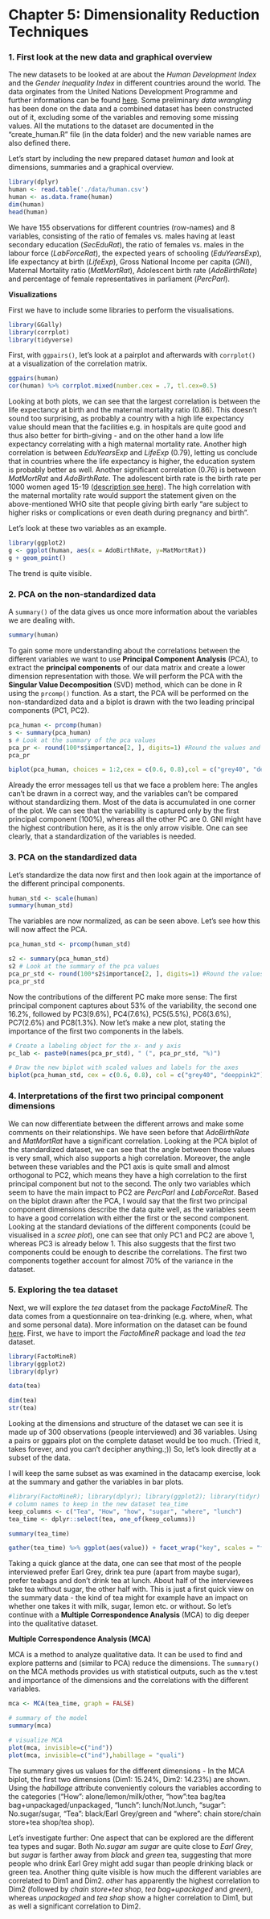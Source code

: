 # Chapter 5: Dimensionality Reduction Techniques

### 1. First look at the new data and graphical overview

The new datasets to be looked at are about the  *Human Development Index* and the *Gender Inequality Index* in different countries around the world. The data orginates from the United Nations Development Programme and further informations can be found [here](http://hdr.undp.org/en/content/human-development-index-hdi). Some preliminary *data wrangling* has been done on the data and a combined dataset has been constructed out of it, excluding some of the variables and removing some missing values. All the mutations to the dataset are documented in the "create_human.R" file (in the data folder) and the new variable names are also defined there.

Let's start by including the new prepared dataset *human* and look at dimensions, summaries and a graphical overview.

```r
library(dplyr)
human <- read.table('./data/human.csv')
human <- as.data.frame(human)
dim(human)
head(human)
```

We have 155 observations for different countries (row-names) and 8 variables, consisting of the ratio of females vs. males having at least secondary education (*SecEduRat*), the ratio of females vs. males in the labour force (*LabForceRat*), the expected years of schooling (*EduYearsExp*), life expectancy at birth (*LifeExp*), Gross National Income per capita (*GNI*), Maternal Mortality ratio (*MatMortRat*), Adolescent birth rate (*AdoBirthRate*) and percentage of female representatives in parliament (*PercParl*).

**Visualizations**

First we have to include some libraries to perform the visualisations.
```r
library(GGally)
library(corrplot)
library(tidyverse)

```

First, with ```ggpairs()```, let's look at a pairplot and afterwards with ```corrplot()``` at a visualization of the correlation matrix.
```r
ggpairs(human)
cor(human) %>% corrplot.mixed(number.cex = .7, tl.cex=0.5)
```

Looking at both plots, we can see that the largest correlation is between the life expectancy at birth and the maternal mortality ratio (0.86). This doesn't sound too surprising, as probably a country with a high life expectancy value should mean that the facilities e.g. in hospitals are quite good and thus also better for birth-giving - and on the other hand a low life expectancy correlating with a high maternal mortality rate. Another high correlation is between *EduYearsExp* and *LifeExp* (0.79), letting us conclude that in countries where the life expectancy is higher, the education system is probably better as well. Another significant correlation (0.76) is between *MatMortRat* and *AdoBirthRate*. The adolescent birth rate is the birth rate per 1000 women aged 15-19 ([description see here](https://www.who.int/data/gho/indicator-metadata-registry/imr-details/3073#:~:text=Definition%3A,for%20women%20aged%2015%2D19.)). The high correlation with the maternal mortality rate would support the statement given on the above-mentioned WHO site that people giving birth early "are subject to higher risks or complications or even death during pregnancy and birth". 

Let's look at these two variables as an example.

```r
library(ggplot2)
g <- ggplot(human, aes(x = AdoBirthRate, y=MatMortRat))
g + geom_point()
```

The trend is quite visible.


### 2. PCA on the non-standardized data
A ```summary()``` of the data gives us once more information about the variables we are dealing with.

```r
summary(human)
```

To gain some more understanding about the correlations between the different variables we want to use **Principal Component Analysis** (PCA), to extract the **principal components** of our data matrix and create a lower dimension representation with those.
We will perform the PCA with the **Singular Value Decomposition** (SVD) method, which can be done in R using the ```prcomp()``` function.
As a start, the PCA will be performed on the non-standardized data and a biplot is drawn with the two leading principal components (PC1, PC2).


```r
pca_human <- prcomp(human)
s <- summary(pca_human)
s # Look at the summary of the pca values
pca_pr <- round(100*s$importance[2, ], digits=1) #Round the values and print them as percentages of variance
pca_pr

biplot(pca_human, choices = 1:2,cex = c(0.6, 0.8),col = c("grey40", "deeppink2"))
```

Already the error messages tell us that we face a problem here: The angles can't be drawn in a correct way, and the variables can't be compared without standardizing them. Most of the data is accumulated in one corner of the plot. We can see that the variability is captured only by the first principal component (100%), whereas all the other PC are 0. GNI might have the highest contribution here, as it is the only arrow visible. One can see clearly, that a standardization of the variables is needed.

### 3. PCA on the standardized data

Let's standardize the data now first and then look again at the importance of the different principal components.

```r
human_std <- scale(human)
summary(human_std)
```

The variables are now normalized, as can be seen above. Let's see how this will now affect the PCA.

```r
pca_human_std <- prcomp(human_std)

s2 <- summary(pca_human_std)
s2 # Look at the summary of the pca values
pca_pr_std <- round(100*s2$importance[2, ], digits=1) #Round the values and print them as percentages of variance
pca_pr_std
```

Now the contributions of the different PC make more sense: The first principal component captures about 53% of the variability, the second one 16.2%, followed by PC3(9.6%), PC4(7.6%), PC5(5.5%), PC6(3.6%), PC7(2.6%) and PC8(1.3%).
Now let's make a new plot, stating the importance of the first two components in the labels.

```r
# Create a labeling object for the x- and y axis
pc_lab <- paste0(names(pca_pr_std), " (", pca_pr_std, "%)")

# Draw the new biplot with scaled values and labels for the axes
biplot(pca_human_std, cex = c(0.6, 0.8), col = c("grey40", "deeppink2"), xlab = pc_lab[1], ylab = pc_lab[2])
```

### 4. Interpretations of the first two principal component dimensions

We can now differentiate between the different arrows and make some comments on their relationships.
We have seen before that *AdoBirthRate* and *MatMortRat* have a significant correlation. Looking at the PCA biplot of the standardized dataset, we can see that the angle between those values is very small, which also supports a high correlation. Moreover, the angle between these variables and the PC1 axis is quite small and almost orthogonal to PC2, which means they have a high correlation to the first principal component but not to the second. The only two variables which seem to have the main impact to PC2 are *PercParl* and *LabForceRat*. Based on the biplot drawn after the PCA, I would say that the first two principal component dimensions describe the data quite well, as the variables seem to have a good correlation with either the first or the second component. Looking at the standard deviations of the different components (could be visualised in a *scree plot*), one can see that only PC1 and PC2 are above 1, whereas PC3 is already below 1. This also suggests that the first two components could be enough to describe the correlations. The first two components together account for almost 70% of the variance in the dataset.


### 5. Exploring the tea dataset

Next, we will explore the *tea* dataset from the package *FactoMineR*. The data comes from a questionnaire on tea-drinking (e.g. where, when, what and some personal data). More information on the dataset can be found [here](https://rdrr.io/cran/FactoMineR/man/tea.html). First, we have to import the *FactoMineR* package and load the *tea* dataset.


```r
library(FactoMineR)
library(ggplot2)
library(dplyr)

data(tea)

dim(tea)
str(tea)


```

Looking at the dimensions and structure of the dataset we can see it is made up of 300 observations (people interviewed) and 36 variables. 
Using a pairs or ggpairs plot on the complete dataset would be too much. (Tried it, takes forever, and you can't decipher anything.;)) So, let's look directly at a subset of the data.

I will keep the same subset as was examined in the datacamp exercise, look at the summary and gather the variables in bar plots.

```r
#library(FactoMineR); library(dplyr); library(ggplot2); library(tidyr)
# column names to keep in the new dataset tea_time
keep_columns <- c("Tea", "How", "how", "sugar", "where", "lunch")
tea_time <- dplyr::select(tea, one_of(keep_columns))

summary(tea_time)

gather(tea_time) %>% ggplot(aes(value)) + facet_wrap("key", scales = "free") + geom_bar() + theme(axis.text.x = element_text(angle = 45, hjust = 1, size = 10))

```

Taking a quick glance at the data, one can see that most of the people interviewed prefer Earl Grey, drink tea pure (apart from maybe sugar), prefer teabags and don't drink tea at lunch. About half of the interviewees take tea without sugar, the other half with. This is just a first quick view on the summary data - the kind of tea might for example have an impact on whether one takes it with milk, sugar, lemon etc. or without. 
So let's continue with a **Multiple Correspondence Analysis** (MCA) to dig deeper into the qualitative dataset.

**Multiple Correspondence Analysis (MCA) **

MCA is a method to analyze qualitative data. It can be used to find and explore patterns and (similar to PCA) reduce the dimensions.
The ```summary()``` on the MCA methods provides us with statistical outputs, such as the v.test and importance of the dimensions and the correlations with the different variables. 

```r
mca <- MCA(tea_time, graph = FALSE)

# summary of the model
summary(mca)

# visualize MCA
plot(mca, invisible=c("ind"))
plot(mca, invisible=c("ind"),habillage = "quali")

```

The summary gives us values for the different dimensions -  In the MCA biplot, the first two dimensions (Dim1: 15.24%, Dim2: 14.23%) are shown.
 Using the *habillage* attribute conveniently colours the variables according to the categories ("How": alone/lemon/milk/other, "how":tea bag/tea bag+unpackaged/unpackaged, "lunch": lunch/Not.lunch, "sugar": No.sugar/sugar, "Tea": black/Earl Grey/green and "where": chain store/chain store+tea shop/tea shop).
 
Let's investigate further: One aspect that can be explored are the different tea types and sugar. Both *No.sugar* am *sugar* are quite close to *Earl Grey*, but *sugar* is farther away from *black* and *green* tea, suggesting that more people who drink Earl Grey might add sugar than people drinking black or green tea.
Another thing quite visible is how much the different variables are correlated to Dim1 and Dim2. *other* has apparently the highest correlation to Dim2 (followed by *chain store+tea shop*, *tea bag+upackaged* and *green*), whereas *unpackaged* and *tea shop* show a higher correlation to Dim1, but as well a significant correlation to Dim2.

